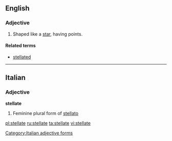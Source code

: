 ==English==

===Adjective===
{{en-adj}}

# Shaped like a [[star]], having points.

====Related terms====
* [[stellated]]

----

==Italian==

===Adjective===
'''stellate''' {{f}}

# Feminine plural form of [[stellato]]

[[Category:Italian adjective forms]]

[[pl:stellate]]
[[ru:stellate]]
[[ta:stellate]]
[[vi:stellate]]